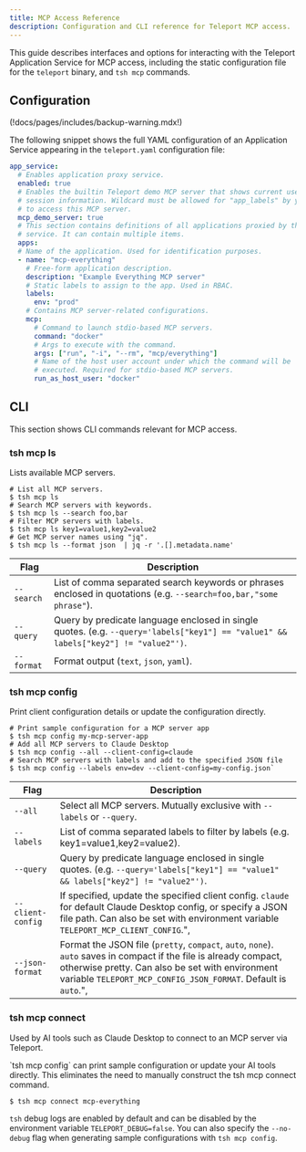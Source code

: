 ```yaml
---
title: MCP Access Reference
description: Configuration and CLI reference for Teleport MCP access.
---
```


This guide describes interfaces and options for interacting with the Teleport
Application Service for MCP access, including the static configuration file for
the `teleport` binary, and `tsh mcp` commands.

## Configuration

(!docs/pages/includes/backup-warning.mdx!)

The following snippet shows the full YAML configuration of an Application Service
appearing in the `teleport.yaml` configuration file:

```yaml
app_service:
  # Enables application proxy service.
  enabled: true
  # Enables the builtin Teleport demo MCP server that shows current user and
  # session information. Wildcard must be allowed for "app_labels" by your role
  # to access this MCP server.
  mcp_demo_server: true
  # This section contains definitions of all applications proxied by this
  # service. It can contain multiple items.
  apps:
  # Name of the application. Used for identification purposes.
  - name: "mcp-everything"
    # Free-form application description.
    description: "Example Everything MCP server"
    # Static labels to assign to the app. Used in RBAC.
    labels:
      env: "prod"
    # Contains MCP server-related configurations.
    mcp:
      # Command to launch stdio-based MCP servers.
      command: "docker"
      # Args to execute with the command.
      args: ["run", "-i", "--rm", "mcp/everything"]
      # Name of the host user account under which the command will be
      # executed. Required for stdio-based MCP servers.
      run_as_host_user: "docker"
```

## CLI

This section shows CLI commands relevant for MCP access.

### tsh mcp ls

Lists available MCP servers.

```code
# List all MCP servers.
$ tsh mcp ls
# Search MCP servers with keywords.
$ tsh mcp ls --search foo,bar
# Filter MCP servers with labels.
$ tsh mcp ls key1=value1,key2=value2
# Get MCP server names using "jq".
$ tsh mcp ls --format json  | jq -r '.[].metadata.name'
```

| Flag | Description |
| - | - |
| `--search` | List of comma separated search keywords or phrases enclosed in quotations (e.g. `--search=foo,bar,"some phrase"`). |
| `--query`  | Query by predicate language enclosed in single quotes. (e.g. `--query='labels["key1"] == "value1" && labels["key2"] != "value2"')`. |
| `--format` | Format output (`text`, `json`, `yaml`). |

### tsh mcp config

Print client configuration details or update the configuration directly.

```code
# Print sample configuration for a MCP server app
$ tsh mcp config my-mcp-server-app
# Add all MCP servers to Claude Desktop
$ tsh mcp config --all --client-config=claude
# Search MCP servers with labels and add to the specified JSON file
$ tsh mcp config --labels env=dev --client-config=my-config.json`
```

| Flag | Description |
| - | - |
| `--all` | Select all MCP servers. Mutually exclusive with `--labels` or `--query`.|
| `--labels`  | List of comma separated labels to filter by labels (e.g. key1=value1,key2=value2).|
| `--query`  | Query by predicate language enclosed in single quotes. (e.g. `--query='labels["key1"] == "value1" && labels["key2"] != "value2"')`. |
| `--client-config` | If specified, update the specified client config. `claude` for default Claude Desktop config, or specify a JSON file path. Can also be set with environment variable `TELEPORT_MCP_CLIENT_CONFIG`.",
| `--json-format` |	Format the JSON file (`pretty`, `compact`, `auto`, `none`). `auto` saves in compact if the file is already compact, otherwise pretty. Can also be set with environment variable `TELEPORT_MCP_CONFIG_JSON_FORMAT`. Default is `auto`.",

### tsh mcp connect

Used by AI tools such as Claude Desktop to connect to an MCP server via
Teleport.

<Admonition type="tip">
`tsh mcp config` can print sample configuration or update your AI tools
directly. This eliminates the need to manually construct the tsh mcp connect
command.
</Admonition>

```code
$ tsh mcp connect mcp-everything
```

`tsh` debug logs are enabled by default and can be disabled by the environment
variable `TELEPORT_DEBUG=false`. You can also specify the `--no-debug` flag when
generating sample configurations with `tsh mcp config`.